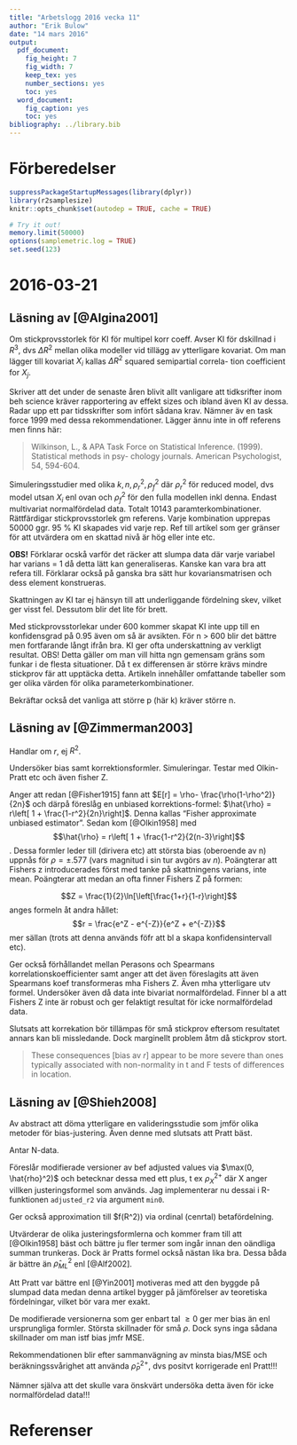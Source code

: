 ```yaml
---
title: "Arbetslogg 2016 vecka 11"
author: "Erik Bulow"
date: "14 mars 2016"
output: 
  pdf_document: 
    fig_height: 7
    fig_width: 7
    keep_tex: yes
    number_sections: yes
    toc: yes
  word_document: 
    fig_caption: yes
    toc: yes
bibliography: ../library.bib
---
```



# Förberedelser

```r
suppressPackageStartupMessages(library(dplyr))
library(r2samplesize)
knitr::opts_chunk$set(autodep = TRUE, cache = TRUE)
```
```r
# Try it out!
memory.limit(50000)
options(samplemetric.log = TRUE)
set.seed(123)
```


# 2016-03-21

## Läsning av [@Algina2001]

Om stickprovsstorlek för KI för multipel korr coeff. Avser KI för dskillnad i $R^3$, dvs $\Delta R^2$ mellan olika modeller vid tillägg av ytterligare kovariat. Om man lägger till kovariat $X_i$ kallas $\Delta R^2$ squared semipartial correla-
tion coefficient for $X_j$.

Skriver att det under de senaste åren blivit allt vanligare att tidksrifter inom beh science kräver rapportering av effekt sizes och ibland även KI av dessa. Radar upp ett par tidsskrifter som infört sådana krav. Nämner äv en task force 1999 med dessa rekommendationer. 
Lägger ännu inte in off referens men finns här:

> Wilkinson, L., & APA Task Force on Statistical Inference. (1999). Statistical methods in psy- chology journals. American Psychologist, 54, 594-604.

Simuleringsstudier med olika $k, n, \rho^2_r, \rho^2_f$ där $\rho^2_r$ för reduced model, dvs model utsan $X_i$ enl ovan och $\rho^2_f$ för den fulla modellen inkl denna. Endast multivariat normalfördelad data. Totalt 10143 paramterkombinationer. Rättfärdigar stickprovsstorlek gm referens. Varje kombination upprepas 50000 ggr. 95 % KI skapades vid varje rep. Ref till artikel som ger gränser för att utvärdera om en skattad nivå är hög eller inte etc. 

**OBS!** Förklarar ocskå varför det räcker att slumpa data där varje variabel har varians = 1 då detta lätt kan generaliseras. Kanske kan vara bra att refera till. Förklarar också på ganska bra sätt hur kovariansmatrisen och dess element konstrueras. 

Skattningen av KI tar ej hänsyn till att underliggande fördelning skev, vilket ger visst fel. Dessutom blir det lite för brett.

Med stickprovsstorlekar under 600 kommer skapat KI inte upp till en konfidensgrad på 0.95 även om så är avsikten. För n > 600 blir det bättre men fortfarande långt ifrån bra. KI ger ofta underskattning av verkligt resultat. OBS! Detta gäller om man vill hitta ngn gemensam gräns som funkar i de flesta situationer. Då  t ex differensen är större krävs mindre stickprov fär att upptäcka detta. Artikeln innehåller omfattande tabeller som ger olika värden för olika parameterkombinationer. 

Bekräftar också det vanliga att större p (här k) kräver större n. 





## Läsning av [@Zimmerman2003]

Handlar om $r$, ej $R^2$.

Undersöker bias samt korrektionsformler. Simuleringar. Testar med Olkin-Pratt etc och även fisher Z.

Anger att redan [@Fisher1915] fann att $E[r] = \rho- \frac{\rho(1-\rho^2)}{2n}$ och därpå föreslåg en unbiased korrektions-formel:
$\hat{\rho} = r\left[ 1 + \frac{1-r^2}{2n}\right]$. Denna kallas "Fisher approximate unbiased estimator". 
Sedan kom [@Olkin1958] med 
$$\hat{\rho} = r\left[ 1 + \frac{1-r^2}{2(n-3}\right]$$.
Dessa formler leder till (dirivera etc) att största bias (oberoende av n) uppnås för $\rho = \pm .577$ (vars magnitud i sin tur avgörs av $n$). Poängterar att Fishers z introducerades först med tanke på skattningens varians, inte mean. 
Poängterar att medan an ofta finner Fishers Z på formen:

$$Z = \frac{1}{2}\ln[\left[\frac{1+r}{1-r}\right]$$ anges formeln åt andra hållet:
$$r = \frac{e^Z - e^{-Z}}{e^Z + e^{-Z}}$$ mer sällan (trots att denna används föfr att bl a skapa konfidensintervall etc).

Ger också förhållandet mellan Perasons och Spearmans korrelationskoefficienter samt anger att det även föreslagits att även Spearmans koef transformeras mha Fishers Z. Även mha ytterligare utv formel.
Undersöker även då data inte bivariat normalfördelad. Finner bl a att Fishers Z inte är robust och ger felaktigt resultat för icke normalfördelad data. 

Slutsats att korrekation bör tillämpas för små stickprov eftersom resultatet annars kan bli missledande. Dock marginellt problem åtm då stickprov stort. 

> These consequences [bias av $r$] appear to be more severe than ones typically associated with non-normality in t and F tests of differences in location.



## Läsning av [@Shieh2008]



Av abstract att döma ytterligare en valideringsstudie som jmför olika metoder för bias-justering. Även denne med slutsats att Pratt bäst.

Antar N-data. 

Föreslår modifierade versioner av bef adjusted values via $\max(0, \hat{rho}^2)$ och betecknar dessa med ett plus, t ex $\rho^{2+}_X$ där X anger villken justeringsformel som används. Jag implementerar nu dessai i R-funktionen `adjusted_r2` via argument `min0`.

Ger också approximation till $f(R^2)) via ordinal (cenrtal) betafördelning.

Utvärderar de olika justeringsformlerna och kommer fram till att [@Olkin1958] bäst och bättre ju fler termer som ingår innan den oändliga summan trunkeras. Dock är Pratts formel också nästan lika bra. Dessa båda är bättre än $\hat{\rho}_{ML}^2$ enl [@Alf2002].

Att Pratt var bättre enl [@Yin2001] motiveras med att den byggde på slumpad data medan denna artikel bygger på jämförelser av teoretiska fördelningar, vilket bör vara mer exakt. 

De modifierade versionerna som ger enbart tal $\geq 0$ ger mer bias än enl ursprungliga formler. Största skillnader för små $\rho$. Dock syns inga sådana skillnader om man istf bias jmfr MSE. 

Rekommendationen blir efter sammanvägning av minsta bias/MSE och beräkningssvårighet att använda $\hat{\rho}^{2+}_P$, dvs positvt korrigerade enl Pratt!!!

Nämner själva att det skulle vara önskvärt undersöka detta även för icke normalfördelad data!!!






# Referenser

